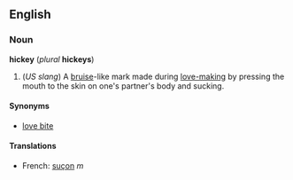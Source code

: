 ==English==
===Noun===
'''hickey''' (''plural'' '''hickeys''')

#(''US slang'') A [[bruise]]-like mark made during [[love-making]] by pressing the mouth to the skin on one's partner's body and sucking.

====Synonyms====
*[[love bite]]

====Translations====
*French: [[suçon]] ''m''